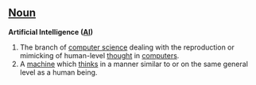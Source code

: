 == [[Noun]] ==
;'''Artificial Intelligence ([[AI]])'''
#The branch of [[computer science]] dealing with the reproduction or mimicking of human-level [[thought]] in [[computer]]s.
#A [[machine]] which [[think]]s in a manner similar to or on the same general level as a human being.